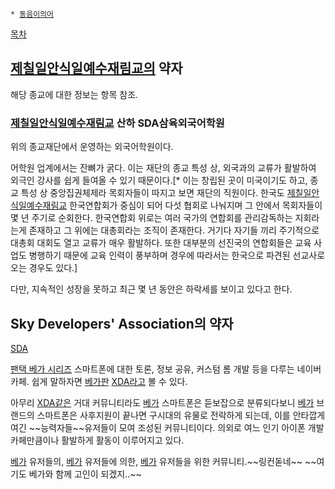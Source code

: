  * [[동음이의어]]

[[목차]]

== [[제칠일안식일예수재림교]]의 약자 ==

해당 종교에 대한 정보는 항목 참조.

=== [[제칠일안식일예수재림교]] 산하 SDA삼육외국어학원 ===

위의 종교재단에서 운영하는 외국어학원이다.

어학원 업계에서는 잔뼈가 굵다. 이는 재단의 종교 특성 상, 외국과의 교류가 활발하여 외극인 강사를 쉽게 들여올 수 있기 때문이다.[* 이는 창립된 곳이 미국이기도 하고, 종교 특성 상 중앙집권체제라 목회자들이 따지고 보면 재단의 직원이다. 한국도 [[제칠일안식일예수재림교]] 한국연합회가 중심이 되어 다섯 협회로 나눠지며 그 안에서 목회자들이 몇 년 주기로 순회한다. 한국연합회 위로는 여러 국가의 연합회를 관리감독하는 지회라는게 존재하고 그 위에는 대총회라는 조직이 존재한다. 거기다 자기들 끼리 주기적으로 대총회 대회도 열고 교류가 매우 활발하다. 또한 대부분의 선진국의 연합회들은 교육 사업도 병행하기 때문에 교육 인력이 풍부하며 경우에 따라서는 한국으로 파견된 선교사로 오는 경우도 있다.]

다만, 지속적인 성장을 못하고 최근 몇 년 동안은 하락세를 보이고 있다고 한다.

== Sky Developers' Association의 약자 ==

[http://cafe.naver.com/skydevelopers SDA]

[[팬택 베가 시리즈]] 스마트폰에 대한 토론, 정보 공유, 커스텀 롬 개발 등을 다루는 네이버 카페. 쉽게 말하자면 [[베가]]판 [[XDA]]라고 볼 수 있다.

아무리 [[XDA]]같은 거대 커뮤니티라도 [[베가]] 스마트폰은 듣보잡으로 분류되다보니 [[베가]] 브랜드의 스마트폰은 사후지원이 끝나면 구시대의 유물로 전락하게 되는데, 이를 안타깝게 여긴 ~~능력자들~~유저들이 모여 조성된 커뮤니티이다. 의외로 여느 인기 아이폰 개발 카페만큼이나 활발하게 활동이 이루어지고 있다.

[[베가]] 유저들의, [[베가]] 유저들에 의한, [[베가]] 유저들을 위한 커뮤니티.~~링컨돋네~~ ~~여기도 베가와 함께 고인이 되겠지..~~
